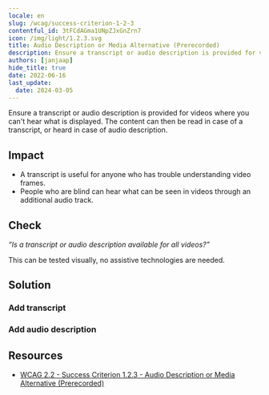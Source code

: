 ```yaml
---
locale: en
slug: /wcag/success-criterion-1-2-3
contentful_id: 3tFCdAGma1UNpZJxGnZrn7
icon: /img/light/1.2.3.svg
title: Audio Description or Media Alternative (Prerecorded)
description: Ensure a transcript or audio description is provided for videos where you can't hear what is displayed.
authors: [janjaap]
hide_title: true
date: 2022-06-16
last_update:
  date: 2024-03-05
---
```


<Hero
  title="Audio Description or Media Alternative (Prerecorded)"
  imageSrc="/img/light/1.2.3.svg"
  alt="WCAG 1.2.3 - Logo"
  prefix="Success Criterion 1.2.3"
  suffix="Level A"
/>

Ensure a transcript or audio description is provided for videos where you can't hear what is displayed. The content can then be read in case of a transcript, or heard in case of audio description.

## Impact

- A transcript is useful for anyone who has trouble understanding video frames.
- People who are blind can hear what can be seen in videos through an additional audio track.

## Check

*“Is a transcript or audio description available for all videos?”*

This can be tested visually, no assistive technologies are needed.

## Solution

### Add transcript

<CodeSample id="media-transcript" locale="en"/>

### Add audio description

<CodeSample id="media-audio-description" locale="en"/>

## Resources

- [WCAG 2.2 - Success Criterion 1.2.3 - Audio Description or Media Alternative (Prerecorded)](https://www.w3.org/TR/WCAG22/#audio-description-or-media-alternative-prerecorded)
